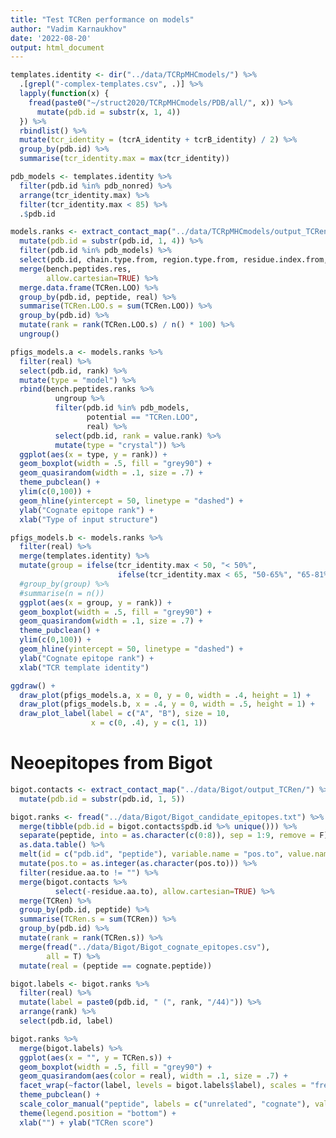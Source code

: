 ```yaml
---
title: "Test TCRen performance on models"
author: "Vadim Karnaukhov"
date: '2022-08-20'
output: html_document
---
```


```r
templates.identity <- dir("../data/TCRpMHCmodels/") %>% 
  .[grepl("-complex-templates.csv", .)] %>% 
  lapply(function(x) {
    fread(paste0("~/struct2020/TCRpMHCmodels/PDB/all/", x)) %>% 
      mutate(pdb.id = substr(x, 1, 4))
  }) %>% 
  rbindlist() %>% 
  mutate(tcr_identity = (tcrA_identity + tcrB_identity) / 2) %>% 
  group_by(pdb.id) %>% 
  summarise(tcr_identity.max = max(tcr_identity))

pdb_models <- templates.identity %>% 
  filter(pdb.id %in% pdb_nonred) %>% 
  arrange(tcr_identity.max) %>% 
  filter(tcr_identity.max < 85) %>% 
  .$pdb.id
```


```r
models.ranks <- extract_contact_map("../data/TCRpMHCmodels/output_TCRen/") %>% 
  mutate(pdb.id = substr(pdb.id, 1, 4)) %>% 
  filter(pdb.id %in% pdb_models) %>% 
  select(pdb.id, chain.type.from, region.type.from, residue.index.from, residue.index.to, residue.aa.from) %>%
  merge(bench.peptides.res,
        allow.cartesian=TRUE) %>% 
  merge.data.frame(TCRen.LOO) %>% 
  group_by(pdb.id, peptide, real) %>% 
  summarise(TCRen.LOO.s = sum(TCRen.LOO)) %>%
  group_by(pdb.id) %>% 
  mutate(rank = rank(TCRen.LOO.s) / n() * 100) %>% 
  ungroup()
```

```r
pfigs_models.a <- models.ranks %>% 
  filter(real) %>% 
  select(pdb.id, rank) %>% 
  mutate(type = "model") %>% 
  rbind(bench.peptides.ranks %>% 
          ungroup %>% 
          filter(pdb.id %in% pdb_models,
                 potential == "TCRen.LOO",
                 real) %>% 
          select(pdb.id, rank = value.rank) %>% 
          mutate(type = "crystal")) %>% 
  ggplot(aes(x = type, y = rank)) +
  geom_boxplot(width = .5, fill = "grey90") +
  geom_quasirandom(width = .1, size = .7) +
  theme_pubclean() +
  ylim(c(0,100)) +
  geom_hline(yintercept = 50, linetype = "dashed") +
  ylab("Cognate epitope rank") +
  xlab("Type of input structure")
```

```r
pfigs_models.b <- models.ranks %>% 
  filter(real) %>% 
  merge(templates.identity) %>% 
  mutate(group = ifelse(tcr_identity.max < 50, "< 50%",
                        ifelse(tcr_identity.max < 65, "50-65%", "65-81%"))) %>% 
  #group_by(group) %>% 
  #summarise(n = n())
  ggplot(aes(x = group, y = rank)) +
  geom_boxplot(width = .5, fill = "grey90") +
  geom_quasirandom(width = .1, size = .7) +
  theme_pubclean() +
  ylim(c(0,100)) +
  geom_hline(yintercept = 50, linetype = "dashed") +
  ylab("Cognate epitope rank") +
  xlab("TCR template identity")
```

```r
ggdraw() +
  draw_plot(pfigs_models.a, x = 0, y = 0, width = .4, height = 1) +
  draw_plot(pfigs_models.b, x = .4, y = 0, width = .5, height = 1) +
  draw_plot_label(label = c("A", "B"), size = 10,
                  x = c(0, .4), y = c(1, 1))
```

# Neoepitopes from Bigot

```r
bigot.contacts <- extract_contact_map("../data/Bigot/output_TCRen/") %>% 
  mutate(pdb.id = substr(pdb.id, 1, 5))

bigot.ranks <- fread("../data/Bigot/Bigot_candidate_epitopes.txt") %>% 
  merge(tibble(pdb.id = bigot.contacts$pdb.id %>% unique())) %>% 
  separate(peptide, into = as.character(c(0:8)), sep = 1:9, remove = F) %>% 
  as.data.table() %>% 
  melt(id = c("pdb.id", "peptide"), variable.name = "pos.to", value.name = "residue.aa.to") %>%
  mutate(pos.to = as.integer(as.character(pos.to))) %>% 
  filter(residue.aa.to != "") %>% 
  merge(bigot.contacts %>% 
          select(-residue.aa.to), allow.cartesian=TRUE) %>% 
  merge(TCRen) %>% 
  group_by(pdb.id, peptide) %>% 
  summarise(TCRen.s = sum(TCRen)) %>% 
  group_by(pdb.id) %>% 
  mutate(rank = rank(TCRen.s)) %>% 
  merge(fread("../data/Bigot/Bigot_cognate_epitopes.csv"),
        all = T) %>% 
  mutate(real = (peptide == cognate.peptide)) 
```
```r
bigot.labels <- bigot.ranks %>% 
  filter(real) %>% 
  mutate(label = paste0(pdb.id, " (", rank, "/44)")) %>% 
  arrange(rank) %>% 
  select(pdb.id, label)

bigot.ranks %>% 
  merge(bigot.labels) %>% 
  ggplot(aes(x = "", y = TCRen.s)) +
  geom_boxplot(width = .5, fill = "grey90") +
  geom_quasirandom(aes(color = real), width = .1, size = .7) +
  facet_wrap(~factor(label, levels = bigot.labels$label), scales = "free", ncol = 7) +
  theme_pubclean() +
  scale_color_manual("peptide", labels = c("unrelated", "cognate"), values = c("black", "red")) +
  theme(legend.position = "bottom") +
  xlab("") + ylab("TCRen score")
```


